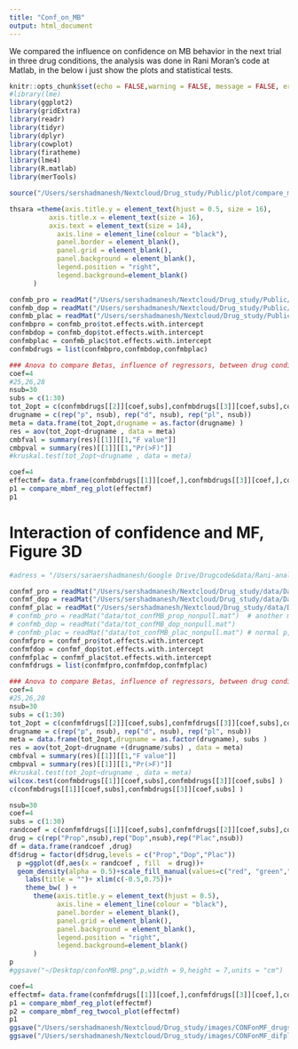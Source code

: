 ```yaml
---
title: "Conf_on_MB"
output: html_document
---
```


We compared the influence on confidence on MB behavior in the next trial in three drug conditions, the analysis was done in Rani Moran's code at Matlab, in the below i just show the plots and statistical tests.
```r
knitr::opts_chunk$set(echo = FALSE,warning = FALSE, message = FALSE, error = FALSE, comment="", fig.align = "center" ) #,fig.width = 6,fig.height = 2
#library(lme)
library(ggplot2)
library(gridExtra)
library(readr)
library(tidyr)
library(dplyr)
library(cowplot)
library(firatheme)
library(lme4)
library(R.matlab)
library(merTools)

source("/Users/sershadmanesh/Nextcloud/Drug_study/Public/plot/compare_mbmf_reg_plot.R")

```

```r
thsara =theme(axis.title.y = element_text(hjust = 0.5, size = 16),
          axis.title.x = element_text(size = 16),
          axis.text = element_text(size = 14),
            axis.line = element_line(colour = "black"),
            panel.border = element_blank(),
            panel.grid = element_blank(),
            panel.background = element_blank(),
            legend.position = "right",
            legend.background=element_blank()
      )
```

```r
confmb_pro = readMat("/Users/sershadmanesh/Nextcloud/Drug_study/Public/data/Data_in_matlab/tot_confMB_pro.mat")  # fixed+random, 30 subs
confmb_dop = readMat("/Users/sershadmanesh/Nextcloud/Drug_study/Public/data/Data_in_matlab/tot_confMB_dop.mat")
confmb_plac = readMat("/Users/sershadmanesh/Nextcloud/Drug_study/Public/data/Data_in_matlab/tot_confMB_plac.mat")
confmbpro = confmb_pro$tot.effects.with.intercept
confmbdop = confmb_dop$tot.effects.with.intercept
confmbplac = confmb_plac$tot.effects.with.intercept
confmbdrugs = list(confmbpro,confmbdop,confmbplac)
```

```r
### Anova to compare Betas, influence of regressors, between drug conditions
coef=4
#25,26,28
nsub=30
subs = c(1:30)
tot_2opt = c(confmbdrugs[[2]][coef,subs],confmbdrugs[[3]][coef,subs],confmbdrugs[[1]][coef,subs])
drugname = c(rep("p", nsub), rep("d", nsub), rep("pl", nsub))
meta = data.frame(tot_2opt,drugname = as.factor(drugname) )
res = aov(tot_2opt~drugname , data = meta)
cmbfval = summary(res)[[1]][[1,"F value"]]
cmbpval = summary(res)[[1]][[1,"Pr(>F)"]]
#kruskal.test(tot_2opt~drugname , data = meta) 
```
 

```r
coef=4
effectmf= data.frame(confmbdrugs[[1]][coef,],confmbdrugs[[3]][coef,],confmbdrugs[[2]][coef,])
p1 = compare_mbmf_reg_plot(effectmf)
p1
```


# Interaction of confidence and MF, Figure 3D

```r
#adress = "/Users/saraershadmanesh/Google Drive/Drugcode&data/Rani-anal/"

confmf_pro = readMat("/Users/sershadmanesh/Nextcloud/Drug_study/data/Data_in_matlab/tot_confMF_pro.mat")  # fixed+random, 30 subs
confmf_dop = readMat("/Users/sershadmanesh/Nextcloud/Drug_study/data/Data_in_matlab/tot_confMF_dop.mat")
confmf_plac = readMat("/Users/sershadmanesh/Nextcloud/Drug_study/data/Data_in_matlab/tot_confMF_plac.mat")
# confmb_pro = readMat("data/tot_confMB_prop_nonpull.mat")  # another method of optimization
# confmb_dop = readMat("data/tot_confMB_dop_nonpull.mat")
# confmb_plac = readMat("data/tot_confMB_plac_nonpull.mat") # normal p, is normal wiith Y_MB/N_MB
confmfpro = confmf_pro$tot.effects.with.intercept
confmfdop = confmf_dop$tot.effects.with.intercept
confmfplac = confmf_plac$tot.effects.with.intercept
confmfdrugs = list(confmfpro,confmfdop,confmfplac)
```


```r
### Anova to compare Betas, influence of regressors, between drug conditions
coef=4
#25,26,28
nsub=30
subs = c(1:30)
tot_2opt = c(confmfdrugs[[2]][coef,subs],confmfdrugs[[3]][coef,subs],confmfdrugs[[1]][coef,subs])
drugname = c(rep("p", nsub), rep("d", nsub), rep("pl", nsub))
meta = data.frame(tot_2opt,drugname = as.factor(drugname), subs )
res = aov(tot_2opt~drugname +(drugname/subs) , data = meta)
cmbfval = summary(res)[[1]][[1,"F value"]]
cmbpval = summary(res)[[1]][[1,"Pr(>F)"]]
#kruskal.test(tot_2opt~drugname , data = meta) 
wilcox.test(confmbdrugs[[1]][coef,subs],confmbdrugs[[3]][coef,subs] )
c(confmbdrugs[[1]][coef,subs],confmbdrugs[[3]][coef,subs] )
```

```r
nsub=30
coef=4
subs = c(1:30)
randcoef = c(confmfdrugs[[1]][coef,subs],confmfdrugs[[2]][coef,subs],confmfdrugs[[3]][coef,subs])
drug = c(rep("Prop",nsub),rep("Dop",nsub),rep("Plac",nsub))
df = data.frame(randcoef ,drug)
df$drug = factor(df$drug,levels = c("Prop","Dop","Plac"))
  p =ggplot(df,aes(x = randcoef , fill  = drug))+
  geom_density(alpha = 0.5)+scale_fill_manual(values=c("red", "green","blue"))+xlab("Total effect")+ylab("Density")+
    labs(title = "")+ xlim(c(-0.5,0.75))+
    theme_bw( ) +
      theme(axis.title.y = element_text(hjust = 0.5),
            axis.line = element_line(colour = "black"),
            panel.border = element_blank(),
            panel.grid = element_blank(),
            panel.background = element_blank(),
            legend.position = "right",
            legend.background=element_blank()
      )
p
#ggsave("~/Desktop/confonMB.png",p,width = 9,height = 7,units = "cm")

```
```r
coef=4
effectmf= data.frame(confmfdrugs[[1]][coef,],confmfdrugs[[3]][coef,],confmfdrugs[[2]][coef,])
p1 = compare_mbmf_reg_plot(effectmf)
p2 = compare_mbmf_reg_twocol_plot(effectmf) 
p1
ggsave("/Users/sershadmanesh/Nextcloud/Drug_study/images/CONFonMF_drugs.png",p1,width = 8,height = 8,units = "cm")
ggsave("/Users/sershadmanesh/Nextcloud/Drug_study/images/CONFonMF_difplac_drugs.png",p2,width = 8,height = 8,units = "cm")
```

